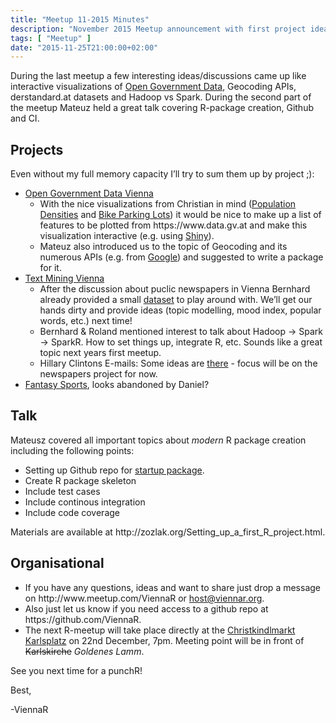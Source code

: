```yaml
---
title: "Meetup 11-2015 Minutes"
description: "November 2015 Meetup announcement with first project ideas and Github talk"
tags: [ "Meetup" ]
date: "2015-11-25T21:00:00+02:00"
---
```


During the last meetup a few interesting ideas/discussions came up like interactive visualizations of [Open Government Data](https://github.com/ViennaR/OpenGovernmentVienna), Geocoding APIs, derstandard.at datasets and Hadoop vs Spark. During the second part of the meetup Mateuz held a great talk covering R-package creation, Github and CI.

<!--more-->

## Projects
Even without my full memory capacity I'll try to sum them up by project ;):

- [Open Government Data Vienna](https://github.com/ViennaR/OpenGovernmentVienna)
	- With the nice visualizations from Christian in mind ([Population Densities](/blog/2015/10/30/population-densities-in-vienna) and [Bike Parking Lots](/blog/2015/11/08/bike-parking-lots-in-vienna)) it would be nice to make up a list of features to be plotted from https://www.data.gv.at and make this visualization interactive (e.g. using [Shiny](http://shiny.rstudio.com/)).
	- Mateuz also introduced us to the topic of Geocoding and its numerous APIs (e.g. from [Google](https://developers.google.com/maps/documentation/geocoding/intro)) and suggested to write a package for it.
- [Text Mining Vienna](https://github.com/ViennaR/TextMiningVienna)
	- After the discussion about puclic newspapers in Vienna Bernhard already provided a small [dataset](https://github.com/ViennaR/TextMiningVienna/tree/master/NewspapersAustria) to play around with. We'll get our hands dirty and provide ideas (topic modelling, mood index, popular words, etc.) next time!
	- Bernhard & Roland mentioned interest to talk about Hadoop -> Spark -> SparkR. How to set things up, integrate R, etc. 
	  Sounds like a great topic next years first meetup.
	- Hillary Clintons E-mails: Some ideas are [there](https://github.com/ViennaR/TextMiningVienna/tree/master/HillaryClinton) - focus will be on the newspapers project for now.
- [Fantasy Sports](https://en.wikipedia.org/wiki/Fantasy_sport), looks abandoned by Daniel?

## Talk

Mateusz covered all important topics about *modern* R package creation including the following points:

- Setting up Github repo for [startup package](https://github.com/ViennaR/startupPackage).
- Create R package skeleton
- Include test cases
- Include continous integration
- Include code coverage

Materials are available at http://zozlak.org/Setting_up_a_first_R_project.html.

## Organisational
- If you have any questions, ideas and want to share just drop a message on http://www.meetup.com/ViennaR or [host@viennar.org](mailto:host@viennar.com).
- Also just let us know if you need access to a github repo at https://github.com/ViennaR.
- The next R-meetup will take place directly at the [Christkindlmarkt Karlsplatz](http://www.artadvent.at) on 22nd December, 7pm. Meeting point will be in front of ~~Karlskirche~~ *Goldenes Lamm*.

See you next time for a punchR!

Best,

  -ViennaR
